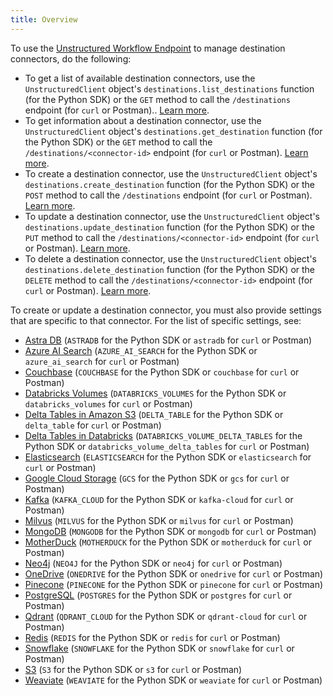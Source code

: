 ```yaml
---
title: Overview
---
```



<FirstTimeAPIDestinationConnector />

To use the [Unstructured Workflow Endpoint](/api-reference/workflow/overview) to manage destination connectors, do the following:

- To get a list of available destination connectors, use the `UnstructuredClient` object's `destinations.list_destinations` function (for the Python SDK) or 
  the `GET` method to call the `/destinations` endpoint (for `curl` or Postman).. [Learn more](/api-reference/workflow/overview#list-destination-connectors).
- To get information about a destination connector, use the `UnstructuredClient` object's `destinations.get_destination` function (for the Python SDK) or 
  the `GET` method to call the `/destinations/<connector-id>` endpoint (for `curl` or Postman). [Learn more](/api-reference/workflow/overview#get-a-destination-connector).
- To create a destination connector, use the `UnstructuredClient` object's `destinations.create_destination` function (for the Python SDK) or 
  the `POST` method to call the `/destinations` endpoint (for `curl` or Postman). [Learn more](/api-reference/workflow/overview#create-a-destination-connector).
- To update a destination connector, use the `UnstructuredClient` object's `destinations.update_destination` function (for the Python SDK) or 
  the `PUT` method to call the `/destinations/<connector-id>` endpoint (for `curl` or Postman). [Learn more](/api-reference/workflow/overview#update-a-destination-connector).
- To delete a destination connector, use the `UnstructuredClient` object's `destinations.delete_destination` function (for the Python SDK) or 
  the `DELETE` method to call the `/destinations/<connector-id>` endpoint (for `curl` or Postman). [Learn more](/api-reference/workflow/overview#delete-a-destination-connector). 

To create or update a destination connector, you must also provide settings that are specific to that connector. 
For the list of specific settings, see:

- [Astra DB](/api-reference/workflow/destinations/astradb) (`ASTRADB` for the Python SDK or `astradb` for `curl` or Postman)
- [Azure AI Search](/api-reference/workflow/destinations/azure-ai-search) (`AZURE_AI_SEARCH` for the Python SDK or `azure_ai_search` for `curl` or Postman)
- [Couchbase](/api-reference/workflow/destinations/couchbase) (`COUCHBASE` for the Python SDK or `couchbase` for `curl` or Postman)
- [Databricks Volumes](/api-reference/workflow/destinations/databricks-volumes) (`DATABRICKS_VOLUMES` for the Python SDK or `databricks_volumes` for `curl` or Postman)
- [Delta Tables in Amazon S3](/api-reference/workflow/destinations/delta-table) (`DELTA_TABLE` for the Python SDK or `delta_table` for `curl` or Postman)
- [Delta Tables in Databricks](/api-reference/workflow/destinations/databricks-delta-table) (`DATABRICKS_VOLUME_DELTA_TABLES` for the Python SDK or `databricks_volume_delta_tables` for `curl` or Postman)
- [Elasticsearch](/api-reference/workflow/destinations/elasticsearch) (`ELASTICSEARCH` for the Python SDK or `elasticsearch` for `curl` or Postman)
- [Google Cloud Storage](/api-reference/workflow/destinations/google-cloud) (`GCS` for the Python SDK or `gcs` for `curl` or Postman)
- [Kafka](/api-reference/workflow/destinations/kafka) (`KAFKA_CLOUD` for the Python SDK or `kafka-cloud` for `curl` or Postman)
- [Milvus](/api-reference/workflow/destinations/milvus) (`MILVUS` for the Python SDK or `milvus` for `curl` or Postman)
- [MongoDB](/api-reference/workflow/destinations/mongodb) (`MONGODB` for the Python SDK or `mongodb` for `curl` or Postman)
- [MotherDuck](/api-reference/workflow/destinations/motherduck) (`MOTHERDUCK` for the Python SDK or `motherduck` for `curl` or Postman)
- [Neo4j](/api-reference/workflow/destinations/neo4j) (`NEO4J` for the Python SDK or `neo4j` for `curl` or Postman)
- [OneDrive](/api-reference/workflow/destinations/onedrive) (`ONEDRIVE` for the Python SDK or `onedrive` for `curl` or Postman)
- [Pinecone](/api-reference/workflow/destinations/pinecone) (`PINECONE` for the Python SDK or `pinecone` for `curl` or Postman)
- [PostgreSQL](/api-reference/workflow/destinations/postgresql) (`POSTGRES` for the Python SDK or `postgres` for `curl` or Postman)
- [Qdrant](/api-reference/workflow/destinations/qdrant) (`QDRANT_CLOUD` for the Python SDK or `qdrant-cloud` for `curl` or Postman)
- [Redis](/api-reference/workflow/destinations/redis) (`REDIS` for the Python SDK or `redis` for `curl` or Postman)
- [Snowflake](/api-reference/workflow/destinations/snowflake) (`SNOWFLAKE` for the Python SDK or `snowflake` for `curl` or Postman)
- [S3](/api-reference/workflow/destinations/s3) (`S3` for the Python SDK or `s3` for `curl` or Postman)
- [Weaviate](/api-reference/workflow/destinations/weaviate) (`WEAVIATE` for the Python SDK or `weaviate` for `curl` or Postman)

